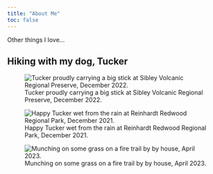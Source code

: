 ```yaml
---
title: "About Me"
toc: false
---
```

Other things I love...

## Hiking with my dog, Tucker

::: {layout="[[1, 1], [1]]"}
![Tucker proudly carrying a big stick at Sibley Volcanic Regional Preserve, December 2022.](media/baba1.jpeg)

![Happy Tucker wet from the rain at Reinhardt Redwood Regional Park, December 2021.](media/baba2.jpeg)

![Munching on some grass on a fire trail by by house, April 2023.](media/baba3.jpeg)
:::